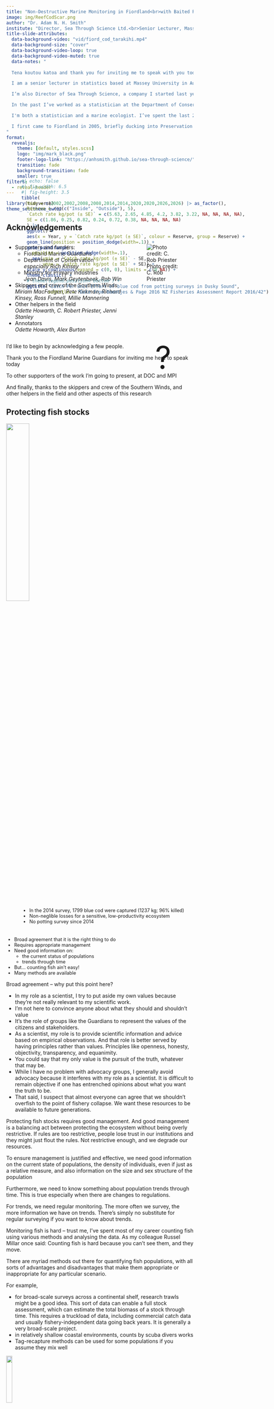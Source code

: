 ```yaml
---
title: "Non-Destructive Marine Monitoring in Fiordland<br>with Baited Remote Underwater Video (BRUV)"
image: img/ReefCodScar.png
author: "Dr. Adam N. H. Smith" 
institute: "Director, Sea Through Science Ltd.<br>Senior Lecturer, Massey University"
title-slide-attributes:
  data-background-video: "vid/fiord_cod_tarakihi.mp4"
  data-background-size: "cover"
  data-background-video-loop: true
  data-background-video-muted: true
  data-notes: "
  
  Tena koutou katoa and thank you for inviting me to speak with you today<br><br>

  I am a senior lecturer in statistics based at Massey University in Auckland<br><br>

  I’m also Director of Sea Through Science, a company I started last year for statistical consulting and marine ecological research<br><br>

  In the past I’ve worked as a statistician at the Department of Conservation in Christchurch (although I now live in Orewa north of Auckland, I am a mainlander) and in the fisheries modelling group in NIWA in Wellington.<br><br>

  I'm both a statistician and a marine ecologist. I’ve spent the last 20 something years counting fish and the analysing data<br><br>

  I first came to Fiordland in 2005, briefly ducking into Preservation Inlet during a survey of Foveaux Strait on the Renown led by Helen Kettles, and then in 2006 I participated in a broader marine survey of Fiordland on the Southern Winds. Erin Green and I were briefly joined by a great white shark while diving on Clio Rocks in Bligh Sound, a story some of you might have heard.
"
format: 
  revealjs:
    theme: [default, styles.scss]
    logo: "img/mark_black.png"
    footer-logo-link: "https://anhsmith.github.io/sea-through-science/"
    transition: fade
    background-transition: fade
    smaller: true
filters: 
  - reveal-header
---
```


```r
library(tidyverse)
theme_set(theme_bw())
```


## Acknowledgements

::: {.columns}

::: {.column width="60%"} 

- Supporters and funders:
  + Fiordland Marine Guardians
  + Department of Conservation<br>_especially Rich Kinsey_
  + Ministry for Primary Industries<br>_Jean Davis, Mark Geytenbeek, Rob Win_
- Skippers and crew of the Southern Winds<br>_Miriam MacFadgen, Pete Kirkman, Richard Kinsey, Ross Funnell, Millie Mannering_
- Other helpers in the field<br>_Odette Howarth, C. Robert Priester, Jenni Stanley_
- Annotators<br>_Odette Howarth, Alex Burton_

:::

::: {.column width="30%"} 

![Photo credit: C. Rob Priester](img/rich.jpg)
:::

:::

::: notes

I'd like to begin by acknowledging a few people. 

Thank you to the Fiordland Marine Guardians for inviting me here to speak today

To other supporters of the work I'm going to present, at DOC and MPI

And finally, thanks to the skippers and crew of the Southern Winds, and other helpers in the field and other aspects of this research

:::

## Protecting fish stocks 

![](img/bluecod.jpg){.absolute top=120 right=0 width="35%"}

:::{.incremental style="font-size: 90%;"}

- Broad agreement that it is the right thing to do
- Requires appropriate management
- Need good information on:
    - the current status of populations
    - trends through time
- But... counting fish ain't easy!
- Many methods are available

:::


::: notes

Broad agreement -- why put this point here? 

- In my role as a scientist, I try to put aside my own values because they're not really relevant to my scientific work. 
- I'm not here to convince anyone about what they should and shouldn't value
- It’s the role of groups like the Guardians to represent the values of the citizens and stakeholders.
- As a scientist, my role is to provide scientific information and advice based on empirical observations. And that role is better served by having principles rather than values. Principles like openness, honesty, objectivity, transparency, and equanimity. 
- You could say that my only value is the pursuit of the truth, whatever that may be.
- While I have no problem with advocacy groups, I generally avoid advocacy because it interferes with my role as a scientist. It is difficult to remain objective if one has entrenched opinions about what you want the truth to be.
- That said, I suspect that almost everyone can agree that we shouldn't overfish to the point of fishery collapse. We want these resources to be available to future generations.

Protecting fish stocks requires good management. And good management is a balancing act between protecting the ecosystem without being overly restrictive. If rules are too restrictive, people lose trust in our institutions and they might just flout the rules. Not restrictive enough, and we degrade our resources.

To ensure management is justified and effective, we need good information on the current state of populations, the density of individuals, even if just as a relative measure, and also information on the size and sex structure of the population

Furthermore, we need to know something about population trends through time. This is true especially when there are changes to regulations. 

For trends, we need regular monitoring. The more often we survey, the more information we have on trends. There's simply no substitute for regular surveying if you want to know about trends.

Monitoring fish is hard -- trust me, I've spent most of my career counting fish using various methods and analysing the data. As my colleague Russel Millar once said: Counting fish is hard because you can't see them, and they move. 

There are myriad methods out there for quantifying fish populations, with all sorts of advantages and disadvantages that make them appropriate or inappropriate for any particular scenario. 

For example, 

- for broad-scale surveys across a continental shelf, research trawls might be a good idea. This sort of data can enable a full stock assessment, which can estimate the total biomass of a stock through time. This requires a truckload of data, including commercial catch data and usually fishery-independent data going back years. It is generally a very broad-scale project. 
- in relatively shallow coastal environments, counts by scuba divers works
- Tag-recapture methods can be used for some populations if you assume they mix well

:::

:::{.fragment}
![](img/trawl.jpeg){.absolute bottom=0 left=0 width="18%"}
:::

:::{.fragment}
![](img/uvc.png){.absolute bottom=31 left="23%" width="38%"}
:::


:::{.fragment}
![](img/tag.png){.absolute bottom=31 right=0 width="34%"}
:::

## Which methods are appropriate?

![](img/bluecod.jpg){.absolute top=120 right=0 width="35%"}

Depends entirely on the context:

::: {style="font-size: 90%;"}

- Objectives
- Costs and budget
- Constraints of the physical environment and organisms' biology 
- Impacts of the method on the populations and broader ecosystem
- Quality and quantity of information provided by the method

:::

::: notes

Which methods are appropriate depends entirely on context

Firstly, the objectives are important. Everything stems from objectives. It's no use just going out and counting stuff. We need to exactly what we want to measure, and why.

Then there are the constraints posed by costs, and by the physical environment, and biology in general

The impacts of the method can be very important -- do we want to use a destructive or non-destructive method

And, of course, we need to consider the quantity and quality of the information provided, and whether that information meets our objectives.

Again, it all has to come back to the objectives, and this is one of the main reasons why I really wanted to make the trip down here and talk with you. I wanted to get a better idea of what we need to know, and whether the work that we have begun meets those needs. And, if so, how we can ensure that it continues.

:::

![](img/trawl.jpeg){.absolute bottom=0 left=0 width="18%"}

![](img/uvc.png){.absolute bottom=31 left="23%" width="38%"}

![](img/tag.png){.absolute bottom=31 right=0 width="34%"}


##  {#all-white-fifteen background-image="img/punga.jpg"}

New fishing regulations for blue cod and other species in Fiordland

::: {.fragment}
*How will we know if the new regulations are effective?*

*What is the current state of populations of blue cod and other key species?*

*How will these populations trend over the coming years?*

*Can the regulations can be relaxed in future? When?*

:::

::: {.fragment}

Answering any of these questions requires ongoing monitoring.

:::


::: notes

With that in mind, here's the broader context of the work.

As you know, earlier this year, new regulations were brought in for recreational fishing of blue cod and some other species in Fiordland.

Changes in regulations pose some important questions: 

Answering any of these questions requires ongoing monitoring.

So, what is the current state of monitoring in Fiordland?

:::


## Blue cod potting

![](img/drypot.png){width="25%"}

![](img/bluecodpot.png){width="25%"}

<div class="fragment" style="position: absolute; left: 28%; top: 13%;">

```r
#| echo: false
#| fig-width: 6.5
#| fig-height: 3.5
tibble(
  Year = c(2002,2002,2008,2008,2014,2014,2020,2020,2026,2026) |> as_factor(),
  Reserve = rep(c("Inside", "Outside"), 5),
  `Catch rate kg/pot (± SE)` = c(5.63, 2.65, 4.85, 4.2, 3.82, 3.22, NA, NA, NA, NA),
  SE = c(1.86, 0.25, 0.82, 0.24, 0.72, 0.38, NA, NA, NA, NA)
  ) |> 
  ggplot() + 
  aes(x = Year, y = `Catch rate kg/pot (± SE)`, colour = Reserve, group = Reserve) + 
  geom_line(position = position_dodge(width=.1)) +
  geom_pointrange(
    position = position_dodge(width=.1),
    aes(ymin = `Catch rate kg/pot (± SE)` - SE,
        ymax = `Catch rate kg/pot (± SE)` + SE)) +
  scale_y_continuous(expand = c(0, 0), limits = c(0,NA)) +
  theme_classic() + 
  # theme(legend.position="bottom") +
  ggtitle("Catch Per Unit Effort of blue cod from potting surveys in Dusky Sound",
          subtitle = "Data from Beentjes & Page 2016 NZ Fisheries Assessment Report 2016/42")
```

</div>


<div class="fragment" style="position: absolute; left: 28%; top: 62%; font-size: 90%;">

- In the 2014 survey, 1799 blue cod were captured (1237 kg; 96% killed) 
- Non-neglible losses for a sensitive, low-productivity ecosystem
- No potting survey since 2014

</div>

<div class="fragment" style="position: absolute; right: 30%; top: 22%; font-size: 6em;">

?

</div>

::: notes

The main method used to monitor blue cod fisheries is potting surveys. 
Potting surveys were done in Dusky Sound in 2002, 2008, and 2014. Here are the Catch Per Unit Effort numbers from these surveys, measured as kg of blue cod per pot. I've split them between inside the marine reserves vs outside the marine reserves. 

No strong trend apparent there, but the last survey was a decade ago. Why?

Potting is destructive method. It kills a lot of fish. For example, the 2014 survey captured over a tonne of blue cod, most of them  killed.

Such losses may be ok for a large scale, productive fishery from which hundreds of tonnes are taken annually, but in a sensitive, enclosed environment like the fiords, many consider potting surveys to be inappropriate. 

It is simply not fit for purpose.

So, there has been no potting survey since 2014, a full decade ago, which means we're relying largely on anectodal evidence when making potentially contentious management decisions, which is not ideal.

Furthermore, we don't have hard data on what the current trends are for key species in Fiordland.

:::

## Blue cod potting

![](img/drypot.png){width="25%"}

![](img/bluecodpot.png){width="25%"}

:::{.absolute left="28%" top="17%"}

[![From *Fiordland Marine Guardians (2023) Proposed further amendments to fishing regulations in the Fiordland Marine Area* ](img/guardians.png)](https://www.mpi.govt.nz/dmsdocument/58060-Proposed-further-amendments-to-fishing-regulations-in-the-Fiordland-Te-Moana-o-Atawhenua-Marine-Area)

:::

::: notes

This situation prompted the Fiordland Marine Guardians, in a document released last year, to express an interest in investigating alternative, non-destructive methods of surveying blue cod, specifically mentioning Baited Underwater Video. 

Which is where I come in.

:::


## What is a 'Stereo BRUV'?

::: {.columns}

::: {.column width="40%"} 

- Stereo Baited Remote Underwater Video
- Stainless steel frame with two video cameras pointing at a bait canister, with lights and a depth sensor
- Used around the world as a standard method of monitoring fishes

:::

::: {.column width="60%"}

![](img/BRUV2.png)

:::

:::

::: notes

A stereo baited remote underwater video

Each unit comprises a stainless steel frame with two video cameras, lights, a depth and temperature sensor, and a canister of fresh bait sticking out the front.

We have six of these units, and we throw them into the sea and leave them for just over an hour. The bait attracts fish and other animals, and we can count the organisms and record the habitat.

This has become a standard tool for monitoring fishes internationally. I've used these things for several years across New Zealand from the Kermadecs to Fiordland, as well as in several other countries, the Galapagos Islands, New Caledonia, Fiji. 

We used this method was used in a global study of sharks called Global FinPrint, which surveyed sharks on coral reefs all over the world.

Why stereo? This one of the reasons why this method is so powerful...

:::

## What is a 'Stereo BRUV'?

![](img/cal.png)

::: {.absolute top=500}
- After calibration with a specialist cube and software,<br>
:::

::: notes

After calibrating a stereo BRUV with a special hardware and software, 

you can take accurate measurements of the lenghts of fish and other objects.

Much like our having two eyes allow to perceive depths.

:::

## What is a 'Stereo BRUV'?

![](img/length2.png)

::: {.absolute top=500}
- After calibration with a specialist cube and software,<br> stereo BRUVs allow for accurate measurements of lengths.
:::

## The BRUV process

```r
#| fig-height: 1
#| fig-width: 10

library(ggflowchart)
 
flow <- tibble::tibble(
   from = c("Calibration", "Fieldwork",  "Annotation"),
   to =   c("Fieldwork",   "Annotation", "Data analysis & reporting")
   )
 
ggflowchart(flow, horizontal = T, x_nudge = 0.5, y_nudge = 0.4)
```
![](img/cal1.png){.absolute top="30%" left="6%" width="15%"}
![](img/carry1.png){.absolute top="30%" left="27%" width="16%"}

![](img/event.png){.absolute top="30%" left="47%" width="17%"}


![](img/maxn_oblu.png){.absolute top="30%" left="66%" width="22%"}

::: notes

The full process of a BRUV survey involves first calibrating the cameras, which is usually done in a swimming pool. 

Then we go to the field and deploy the BRUVs. 

Each video must be annotated, which is the process of reviewing the footage and recording data on abundance, length, habitat, etc. We don't call this 'analysis' so as not to confuse it with statistical analysis of the data.

And finally, there is the data analysis and reporting.

:::

## Our work {#all-white background-image="img/sw.jpg"}

In 2021 and 2024, the Department of Conservation funded BRUV surveys of Fiordland.

The Ministry for Primary Industries funded the annotation of the 2024 videos.


::: notes

In 2021 and 2024, Rich Kinsey invited us on board the Southern Winds to undertake BRUV surveys in Fiordland.

MPI has also supported the work by paying for annotation of the 2024 videos.

:::

## Fiordland 2021

```r
#| echo: false
library(mapview)
map_fiordland21 <- readRDS("map/map_fiordland21.rds")
map_fiordland21
```

90 deployments at depths of 10-95 m

::: notes

Here's a map of the sites we surveyed in 2021 -- 90 deployments across multiple fiords.

:::


## Tamatea/Dusky Sound 2024

```r
#| echo: false
library(mapview)
map_fiordland24 <- readRDS("map/map_fiordland24.rds")
map_fiordland24
```

136 deployments at depths of 15-86 m

::: notes

Then in 2024 we did a more focused survey in Tamatea/Dusky Sound, for a total of 136 deployments.

:::

## {background-video="vid/01_FLD24_S07_R04_deployandbluecod.mp4" background-video-muted="true"}

::: {#all-white}

### What did we see? 

- Blue cod 
- Tarakihi

:::

::: notes

Here's a 

:::


## Abundance of blue cod

![](img/bluecod.jpg){.absolute top=0 right=0 height="15%"}

![](img/maxn_oblu.png)

::: notes

This is a map of Dusky Sound. There are a couple of marine reserves in the vicinity. 

The video we just saw is this one in the Tuamoana Marine Reserve (fourth from the top of line).

The size of these points represents the counts of blue cod.

The numbers represent what's known as the "MaxN" count, which is the highest number seen on a single frame of the video.

We don't just count each fish we see, because a single fish could circle the gear 100 times and get counted 100 times.

By this method we can get some very large counts, up to 38 individuals. For snapper in the Hauraki Gulf, we've got as many as 56 in one frame. 

The average MaxN count across the whole survey was 5.5 individuals.

We also take measurements of lengths at different intervals, so that we can get a lot of information about the size-structure of the population.

:::


## Presence of tarakihi

![](img/tarakihi.jpg){.absolute top=0 right=0 height="15%"}

![](img/pres_tara.png)

::: notes

For the remaining species, such as tarakihi, I'm just going to show maps of where they were seen.

Solid points are sites where we saw tarakihi; open circles are where we didn't. They turned up in a more than half of the sites, throughout the fiord.

:::


## {background-video="vid/02_FLD24_s07_R04_codcraysschoolies.mp4" background-video-muted="true"}

::: {#all-white}

### What did we see? 

- Blue cod 
- Tarakihi
- School shark
- Crayfish

:::

::: notes

This is the same deployment as the last video I showed you, but much later on. We can see more species have arrived, notably crayfish and school shark. There are five crays and three schoolies here.

We can also see that there are not so many juvenile blue cod, but a lot more large blue cod. This is a key advantage of the method -- it seems we get a much better view of the size structure of the population because we see whatever comes past, not just whatever gets stuck in the pot.

:::

## Presence of school shark

![](img/schoolshark.jpg){.absolute top=0 right=0 height="15%"}

![](img/pres_scho.png)

::: notes

I was very surprised at how many school shark we saw throughout the survey -- they appeared in more than half the deployments, and throughout Dusky Sound. Up to around five individuals. I have a PhD student, Alex Burton, working on school sharks. 

We don't see school sharks anywhere close to this regularly in the outer Hauraki Gulf.

:::

## Presence of crayfish

![](img/cray.jpg){.absolute top=0 right=0 height="15%"}

![](img/pres_cray.png)

::: notes

Crayfish were also quite widespread. 

It looks like like they were observed particularly often in the marine reserve, where they were seen in 11 out of 14 sites. They were seen much less often outside the reserve. 

Of course, confirming this difference would require a formal statistical analysis, taking into account habitats, depth, etc., and it is certainly possible. 

But I was surprised to see so many, actually. I don't know if BRUVs have ever been so successful at surveying crayfish. 

:::


## {background-video="vid/03_FLD24_S06_R01_hapuku.mp4" background-video-muted="true"}

::: {#all-white}

### What did we see? 

- Blue cod 
- Tarakihi
- School shark
- Crayfish
- Hāpuku

:::

::: notes

Everyone's favourite species with the goofy-looking underbite, the elusive hāpuku. 

:::

## Presence of hāpuku

![](img/hapuku.jpg){.absolute top=0 right=0 height="15%"}
![](img/pres_hapu.png)

::: notes

We saw hāpuku at 10 sites, only one or two individuals at each place.

It was very interesting that they were found so often right up in Supper Cove too.

:::

## {background-video="vid/05_FLD24_S06_R01_7gill.mp4" background-video-muted="true"}

::: {#all-white}

### What did we see? 

- Blue cod 
- Tarakihi
- School shark
- Crayfish
- Hāpuku
- Broadnose sevengill

:::

::: notes

Another species that turned up often was the broadnose sevengill shark, which we saw in around 32, around a quarter of the deployments.

Like this big female.

Since presenting at the FishNZ meeting, I'm now in collaboration with Alice Rogers and her postgraduate students at Victoria University, working on a project on habitats and prey of sevengill sharks in Fiordland.

I'm generally not clingy with my data. A lot of scientists are territorial, but I just want it to be used. 

:::

## Presence of sevengill shark

![](img/sevengill.jpg){.absolute top=0 right=0 height="15%"}

![](img/pres_seve.png)

::: notes

Again, this species was found throughout the fiord.

:::

## {background-video="vid/06_FLD24_S23_R04_blackcoral.mp4" background-video-muted="true"}

::: {#all-white}

### What did we see? 

- Blue cod
- Tarakihi
- School shark
- Crayfish
- Hāpuku
- Broadnose sevengill
- Black coral and gorgonians

:::


::: notes

Lyndsay Holland of the Department of Conservation's Conservation Services Programme contacted me after my presentation to FishNZ, because she was interested in where I saw black corals and gorgonians like these, so I sent her some screenshots and GPS coordinates.

:::

## Presence of black coral

![](img/blackcoral.png){.absolute top=0 right="9%" height="15%"}

![](img/pres_blac.png)

::: notes

Here's where we saw black coral

:::

## {background-video="vid/04_FLD24_S03_R04_H12-04_R02_schoolie.mp4" background-video-muted="true"}

::: {#all-white}

### What did we see? 

- Blue cod 
- Tarakihi
- School shark
- Crayfish
- Hāpuku
- Broadnose sevengill
- Black coral, gorgonians
- Much more!

:::

::: notes

Of course we saw many, many other species, 37 species of fish alone, in fact

:::

## Number of fish species observed

![](img/spr.png)

::: notes

Here's a plot of how many fish species we saw in each deployment, a diversity metric known as species richness.

We saw up to 12 species of fish in a single site.

So, this really is is a wealth of information that can be mined for all sorts of interesting ecological questions.

Which depths, habitats and regions support the greatest diversity?

In which depths, habitats and regions does each species occur? 

We can look at interactions and associations among species -- which species are seen together, or not seen together?

- For example, a predator might decline alongside prey species, giving a possible explanation for that decline.

- Better able to understand ecosystem dynamics, which gives us a stronger basis for effective management.

:::

## Advantages of BRUVs

::: {.columns}

::: {.column width="40%"} 

- Cost-effective
- Non-destructive, non-lethal
- Globally established methodology
- Standardised observation period (60 min)
- Broad depth range
- Permanent video archive
- Captures a wealth of information on multiple species, size-classes, and habitats

:::

::: {.column width="60%"}

![Photo credit: C. Rob Priester](img/rob_housings.jpg)

:::

:::

::: notes

So, what are some of the advantages of this method

For a start, it's much cheaper than a potting survey

Importantly, it's non-destructive. No fish were harmed to bring you these data.

It's globally established, standardised methodology. I was a co-author on a published paper that established the standardised methods.

They can access all sorts of habitats at a broad range of depths. We've sent some systems down to 1200 metres (not these ones). 

They'll record anything that goes near a BRUV, all species of all sizes, as well as habitat information, in a permanent video archive. 

The fact that we have all this geographical and habitat information means that we can figure out what which areas and habitats are important to blue cod populations, at different parts of their life history.

:::


## The future [afid.io](https://www.afid.io/) {background-video="vid/AFID.mp4" background-video-loop="true"}

::: notes

The future is looking bright for these methods. 

I'm in talks with a research group in Australia called [afid.io](https://www.afid.io/) about training machine learning algorithms for automatically annotating BRUV videos taken from the NZ context, which would reduce the costs of this method even further!

:::

## Disadvantages of BRUVs {.h2right}

::: {.columns}

::: {.column width="40%"}

![](img/BRUV.png)

:::

::: { .column width="60%"} 

- Some upfront expenses (hardware and software)
- Lack of historical baseline data in Fiordland
- Cannot tell the sex of non-sexually dimorphic species (e.g., blue cod)

:::

:::

::: notes

Like any method, there are disadvantages too.

The gear is quite expensive to buy. All that specialist calibration hardware and software, there are the frames, torches, and software for annotating the videos -- it's all quite expensive. But the good news is that I have all of it already.

We don't have much in the way of historical baselines of stereo BRUV data for Fiordland. We have two surveys using our gear, and there have been a few surveys by other groups as well, though they used different types of systems.

One disadvantage of not capturing the fish, like you do with pots, is that you cannot tell the sex of a blue cod unless you open it up and look at the gonads. 

Indeed, potting surveys suggest that heavily exploited blue cod populations are generally skewed in favour of males. This can be important information for large-scale stock assessment models, but in smaller, more enclosed areas like the fiords, this may not be as important as having good, fine scale information on abundance and size structure. 

If this information is indeed crucial, there may be other ways of obtaining it with supplementary methods. I've heard mentioned the idea of asking recreational fishers to record their catches, and even the sex of fish.

:::

## Recommendations


```r
#| fig-height: 1
#| fig-width: 11

compl <- tibble::tibble(
  name = c("Calibration", "Fieldwork","Annotation","Data analysis & reporting"),
  Funded = c("Yes", "Yes", "Yes", "No")
)

ggflowchart(flow, compl, fill = Funded, horizontal = T, x_nudge = 0.5, y_nudge = 0.4, )
```

![](img/cal1.png){.absolute top="30%" left="6%" width="15%"}
![](img/carry1.png){.absolute top="30%" left="27%" width="16%"}
![](img/event.png){.absolute top="30%" left="47%" width="17%"}
![](img/maxn_oblu.png){.absolute top="30%" left="66%" width="22%"}


::: {.absolute top="50%"}

- Annotation of the 2021 BRUV data (at least for sites repeated in 2024) 

- Statistical analysis and reporting for key species

- Ongoing monitoring of Tamatea/Dusky Sound using BRUVs (ideally every 1-3 years)

- Comparison of potting data with BRUV data

- Exploration of the potential for BRUVs and complementary methods to provide the information required by management


:::


::: notes

So far, DOC and MPI have funded the fieldwork and annotation of the 2024 data.

We do not have any funding for the statistical analysis and reporting, and we do not have funding lined up for future surveys.

It seems to me that continuing with these surveys, even if it's just Dusky, is a good idea, given the sensitivity of the inner Fiordland ecosystems, concerns about population trends, and recent changes to regulations. 

I don't think it would be wise to wait another decade, or even five years, to do another survey.

Establishing a trend through time requires regular monitoring. There's really no way around this. 

If we wait five years between surveys, then after 15 years we'll get the bare minimum number of time points to look at trends: three. Analysis of trends requires us to quantify variability among years, which requires multiple time points.

Luckily, with BRUVs, we can do regular surveys because it's relatively cheap and non-destructive.

As I mentioned earlier, the data are already being picked up by other research groups and government agencies. I can think of so many projects I'd like to do with the data. 

In particular, I'm planning to do a direct comparison of the BRUV data with the historical potting data. We can examine exactly what information is needed by management and how well each method meets those needs as part of a formal cost-benefit analysis. I have an intern student coming from France next year who is interested in this project.

We could even do paired surveys with pots and BRUVs at the same sites in future. This would mean we have overlap of data with the two methods, potentially enabling us to integrate the historical timeline of the potting surveys with current and future surveys with BRUVs.

And like I said, there may be scope to complement the BRUV data with other sources, such as from recreational fishers and citizen science initiatives like Fish Mainland. 

:::


## Discussion points

![](img/bruv.png){.absolute bottom=80 right=0 height="42%"}
![](img/ReefCodScar.png){.absolute bottom=80 left=0 height="42%"}


- Establish monitoring objectives
- Is the BRUV the right tool?
- If so, how can we ensure the continuation of this work?

::: notes

Much like planting trees, the best time to start a good monitoring programme is 20 years ago, the second best time to start a good monitoring programme is right now.

So that’s what we’ve done.

The trouble is, like I said, we have yet to secure funding to continue this project, or even report on what we've done. 

- While MPI have been supportive, I get the feeling that MPI is more focused on managing stocks that are commercially harvested; blue cod are no longer commercially harvested in the inner fiords
- DOC are very supportive but they have a tonne of projects competing for limited funding and resources

I see a lot of potential here, given the wealth of information that this method can provide about one of the world's most interesting and quirky marine ecoystems. 

It would a shame to drop this project after such a promising start, and given the importance of monitoring to the management of these ecosystems for the future. 

Thank you.

:::
